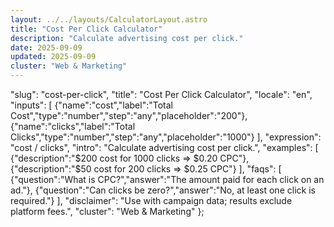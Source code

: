 ```yaml
---
layout: ../../layouts/CalculatorLayout.astro
title: "Cost Per Click Calculator"
description: "Calculate advertising cost per click."
date: 2025-09-09
updated: 2025-09-09
cluster: "Web & Marketing"
---
```


  "slug": "cost-per-click",
  "title": "Cost Per Click Calculator",
  "locale": "en",
  "inputs": [
    {"name":"cost","label":"Total Cost","type":"number","step":"any","placeholder":"200"},
    {"name":"clicks","label":"Total Clicks","type":"number","step":"any","placeholder":"1000"}
  ],
  "expression": "cost / clicks",
  "intro": "Calculate advertising cost per click.",
  "examples": [
    {"description":"$200 cost for 1000 clicks ⇒ $0.20 CPC"},
    {"description":"$50 cost for 200 clicks ⇒ $0.25 CPC"}
  ],
  "faqs": [
    {"question":"What is CPC?","answer":"The amount paid for each click on an ad."},
    {"question":"Can clicks be zero?","answer":"No, at least one click is required."}
  ],
  "disclaimer": "Use with campaign data; results exclude platform fees.",
  "cluster": "Web & Marketing"
};

<Calculator schema={schema} />

